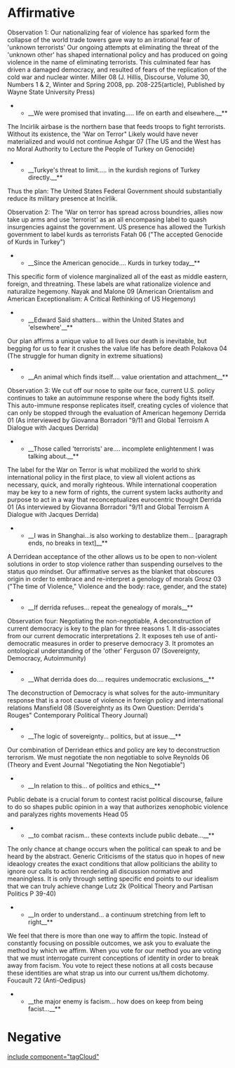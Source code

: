 =Affirmative= 

Observation 1: Our nationalizing fear of violence has sparked form the collapse of the world trade towers gave way to an irrational fear of 'unknown terrorists' Our ongoing attempts at eliminating the threat of the 'unknown other' has shaped international policy and has produced on going violence in the name of eliminating terrorists. This culminated fear has driven a damaged democracy, and resulted of fears of the replication of the cold war and nuclear winter.
Miller 08 (J. Hillis, Discourse, Volume 30, Numbers 1 & 2, Winter and Spring 2008, pp. 208-225(article), Published by Wayne State University Press)
**__We were promised that invating..... life on earth and elsewhere.__**
The Incirlik airbase is the northern base that feeds troops to fight terrorists. Without its existence, the 'War on Terror" Likely would have never materialized and would not continue
Ashgar 07 (The US and the West has no Moral Authority to Lecture the People of Turkey on Genocide)
**__Turkye's threat to limit..... in the kurdish regions of Turkey directly.__**
Thus the plan: The United States Federal Government should substantially reduce its military presence at Incirlik.

Observation 2: The 'War on terror has spread across boundries, allies now take up arms and use 'terrorist' as an all encompasing label to quash insurgencies against the government. US presence has allowed the Turkish government to label kurds as terrorists
Fatah 06 ("The accepted Genocide of Kurds in Turkey")
**__Since the American genocide.... Kurds in turkey today__**
This specific form of violence marginalized all of the east as middle eastern, foreign, and threatning. These labels are what rationalize violence and naturalize hegemony.
Nayak and Malone 09 (American Orientalism and American Exceptionalism: A Critical Rethinking of US Hegemony)
**__Edward Said shatters... within the United States and 'elsewhere'__**
Our plan affirms a unique value to all lives our death is inevitable, but begging for us to fear it crushes the value life has before death
Polakova 04 (The struggle for human dignity in extreme situations)
**__An animal which finds itself.... value orientation and attachment__**
Observation 3: We cut off our nose to spite our face, current U.S. policy continues to take an autoimmune response where the body fights itself. This auto-immune response replicates itself, creating cycles of violence that can only be stopped through the evaluation of American hegemony
Derrida 01 (As interviewed by Giovanna Borradori "9/11 and Global Terroism A Dialogue with Jacques Derrida)
**__Those called 'terrorists' are.... incomplete enlightenment I was talking about.__**
The label for the War on Terror is what mobilized the world to shirk international policy in the first place, to view all violent actions as necessary, quick, and morally righteous. While international cooperation may be key to a new form of rights, the current system lacks authority and purpose to act in a way that reconceptualizes eurocentric thought
Derrida 01 (As interviewed by Giovanna Borradori "9/11 and Global Terroism A Dialogue with Jacques Derrida)
**__I was in Shanghai...is also working to destablize them... [paragraph ends, no breaks in text]__**
A Derridean acceptance of the other allows us to be open to non-violent solutions in order to stop violence rather than suspending ourselves to the status quo mindset. Our affirmative serves as the blanket that obscures origin in order to embrace and re-interpret a genology of morals
Grosz 03 ("The time of Violence," Violence and the body: race, gender, and the state)
**__If derrida refuses... repeat the genealogy of morals__**

Observation four: Negotiating the non-negotiable, A deconstruction of current democracy is key to the plan for three reasons
1. It dis-associates from our current democratic interpretations
2. It exposes teh use of anti-democratic measures in order to preserve democracy
3. It promotes an ontological understanding of the 'other'
Ferguson 07 (Sovereignty, Democracy, Autoimmunity)
**__What derrida does do.... requires undemocratic exclusions__**
The deconstruction of Democracy is what solves for the auto-immunitary response that is a root cause of violence in foreign policy and international relations
Mansfield 08 (Sovereighnty as its Own Question: Derrida's Rouges" Contemporary Political Theory Journal)
**__The logic of sovereignty... politics, but at issue.__**
Our combination of Derridean ethics and policy are key to deconstruction terrorism. We must negotiate the non negotiable to solve
Reynolds 06 (Theory and Event Journal "Negotiating the Non Negotiable")
**__In relation to this... of politics and ethics__**
Public debate is a crucial forum to contest racist political discourse, failure to do so shapes public opinion in a way that authorizes xenophobic violence and paralyzes rights movements
Head 05 
**__to combat racism... these contexts include public debate...__**
The only chance at change occurs when the political can speak to and be heard by the abstract. Generic Criticisms of the status quo in hopes of new ideaology creates the exact conditions that allow politicians the ability to ignore our calls to action rendering all discussion normative and meaningless. It is only through setting specific end points to our idealism that we can truly achieve change
Lutz 2k (Political Theory and Partisan Politics P 39-40)
**__In order to understand... a continuum stretching from left to right__**
We feel that there is more than one way to affirm the topic. Instead of constantly focusing on possible outcomes, we ask you to evaluate the method by which we affirm. When you vote for our method you are voting that we must interrogate current conceptions of identity in order to break away from facism. You vote to reject these notions at all costs because these identities are what strap us into our current us/them dichotomy.
Foucault 72 (Anti-Oedipus)
**__the major enemy is facism... how does on keep from being facist...__**

=Negative= 
[[include component="tagCloud" ]]